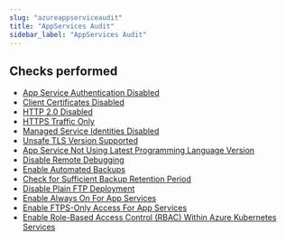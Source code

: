 ```yaml
---
slug: "azureappserviceaudit"
title: "AppServices Audit"
sidebar_label: "AppServices Audit"
---
```


## Checks performed

- [App Service Authentication Disabled](azureappserviceaudit/rules/azure_audit_appservice_authentication_disabled) 
- [Client Certificates Disabled](azureappserviceaudit/rules/azure_audit_appservice_client_certificates_disabled) 
- [HTTP 2.0 Disabled](azureappserviceaudit/rules/azure_audit_appservice_http_2_disabled) 
- [HTTPS Traffic Only](azureappserviceaudit/rules/azure_audit_appservice_http_traffic_allowed) 
- [Managed Service Identities Disabled](azureappserviceaudit/rules/azure_audit_appservice_managed_service_identities_disabled) 
- [Unsafe TLS Version Supported](azureappserviceaudit/rules/azure_audit_appservice_tls_v1_supported) 
- [App Service Not Using Latest Programming Language Version](azureappserviceaudit/rules/azure_audit_appservice_latest_programming_language_used) 
- [Disable Remote Debugging](azureappserviceaudit/rules/azure_audit_appservice_disable_remote_debugging) 
- [Enable Automated Backups](azureappserviceaudit/rules/azure_audit_appservice_enable_automated_backups) 
- [Check for Sufficient Backup Retention Period](azureappserviceaudit/rules/azure_audit_appservice_check_backup_retention_period) 
- [Disable Plain FTP Deployment](azureappserviceaudit/rules/azure_audit_appservice_check_plain_ftp_deployment) 
- [Enable Always On For App Services](azureappserviceaudit/rules/azure_audit_appservice_check_always_on_enabled) 
- [Enable FTPS-Only Access For App Services](azureappserviceaudit/rules/azure_audit_check_enable_ftps_only) 
- [Enable Role-Based Access Control (RBAC) Within Azure Kubernetes Services](azureappserviceaudit/rules/azure_audit_aks_rbac_enabled) 

